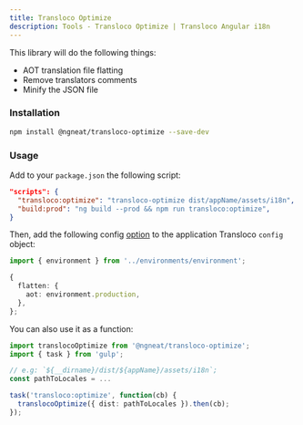```yaml
---
title: Transloco Optimize
description: Tools - Transloco Optimize | Transloco Angular i18n
---
```


This library will do the following things:

- AOT translation file flatting
- Remove translators comments
- Minify the JSON file

### Installation

```bash
npm install @ngneat/transloco-optimize --save-dev
```

### Usage

Add to your `package.json` the following script:

```json title="package.json"
"scripts": {
  "transloco:optimize": "transloco-optimize dist/appName/assets/i18n",
  "build:prod": "ng build --prod && npm run transloco:optimize",
}
```

Then, add the following config [option](../config-options#flattenaot) to the application Transloco `config` object:

```ts
import { environment } from '../environments/environment';

{
  flatten: {
    aot: environment.production,
  },
};
```

You can also use it as a function:
```ts
import translocoOptimize from '@ngneat/transloco-optimize';
import { task } from 'gulp';

// e.g: `${__dirname}/dist/${appName}/assets/i18n`;
const pathToLocales = ...

task('transloco:optimize', function(cb) {
  translocoOptimize({ dist: pathToLocales }).then(cb);
});
```
